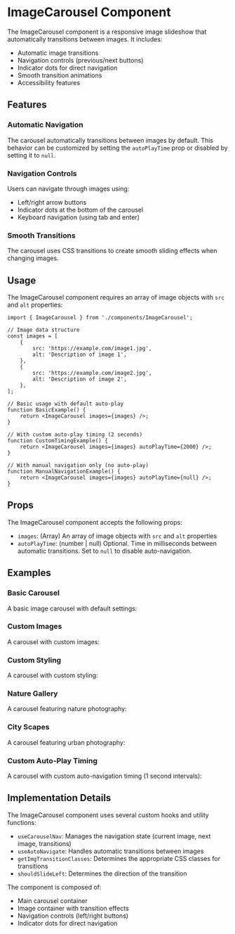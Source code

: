 
<Meta of={ImageCarouselStories} />

# ImageCarousel Component

The ImageCarousel component is a responsive image slideshow that automatically transitions between images. It includes:

- Automatic image transitions
- Navigation controls (previous/next buttons)
- Indicator dots for direct navigation
- Smooth transition animations
- Accessibility features

## Features

### Automatic Navigation

The carousel automatically transitions between images by default. This behavior can be customized by setting the `autoPlayTime` prop or disabled by setting it to `null`.

### Navigation Controls

Users can navigate through images using:

- Left/right arrow buttons
- Indicator dots at the bottom of the carousel
- Keyboard navigation (using tab and enter)

### Smooth Transitions

The carousel uses CSS transitions to create smooth sliding effects when changing images.

## Usage

The ImageCarousel component requires an array of image objects with `src` and `alt` properties:

```tsx
import { ImageCarousel } from './components/ImageCarousel';

// Image data structure
const images = [
    {
        src: 'https://example.com/image1.jpg',
        alt: 'Description of image 1',
    },
    {
        src: 'https://example.com/image2.jpg',
        alt: 'Description of image 2',
    },
];

// Basic usage with default auto-play
function BasicExample() {
    return <ImageCarousel images={images} />;
}

// With custom auto-play timing (2 seconds)
function CustomTimingExample() {
    return <ImageCarousel images={images} autoPlayTime={2000} />;
}

// With manual navigation only (no auto-play)
function ManualNavigationExample() {
    return <ImageCarousel images={images} autoPlayTime={null} />;
}
```

## Props

The ImageCarousel component accepts the following props:

- `images`: (Array) An array of image objects with `src` and `alt` properties
- `autoPlayTime`: (number | null) Optional. Time in milliseconds between automatic transitions. Set to `null` to disable auto-navigation.

## Examples

### Basic Carousel

A basic image carousel with default settings:

<Canvas of={ImageCarouselStories.Basic} />

<Controls of={ImageCarouselStories.Basic} />

### Custom Images

A carousel with custom images:

<Canvas of={ImageCarouselStories.CustomImages} />

<Controls of={ImageCarouselStories.CustomImages} />

### Custom Styling

A carousel with custom styling:

<Canvas of={ImageCarouselStories.CustomStyling} />

<Controls of={ImageCarouselStories.CustomStyling} />

### Nature Gallery

A carousel featuring nature photography:

<Canvas of={ImageCarouselStories.NatureGallery} />

<Controls of={ImageCarouselStories.NatureGallery} />

### City Scapes

A carousel featuring urban photography:

<Canvas of={ImageCarouselStories.CityScapes} />

<Controls of={ImageCarouselStories.CityScapes} />

### Custom Auto-Play Timing

A carousel with custom auto-navigation timing (1 second intervals):

<Canvas of={ImageCarouselStories.CustomAutoPlayTiming} />

<Controls of={ImageCarouselStories.CustomAutoPlayTiming} />

## Implementation Details

The ImageCarousel component uses several custom hooks and utility functions:

- `useCarouselNav`: Manages the navigation state (current image, next image, transitions)
- `useAutoNavigate`: Handles automatic transitions between images
- `getImgTransitionClasses`: Determines the appropriate CSS classes for transitions
- `shouldSlideLeft`: Determines the direction of the transition

The component is composed of:

- Main carousel container
- Image container with transition effects
- Navigation controls (left/right buttons)
- Indicator dots for direct navigation
